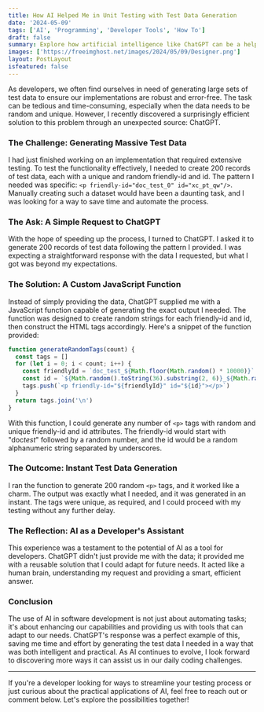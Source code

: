 ```yaml
---
title: How AI Helped Me in Unit Testing with Test Data Generation
date: '2024-05-09'
tags: ['AI', 'Programming', 'Developer Tools', 'How To']
draft: false
summary: Explore how artificial intelligence like ChatGPT can be a helpful friend in making software development and testing simpler and faster.
images: ['https://freeimghost.net/images/2024/05/09/Designer.png']
layout: PostLayout
isfeatured: false
---
```


As developers, we often find ourselves in need of generating large sets of test data to ensure our implementations are robust and error-free. The task can be tedious and time-consuming, especially when the data needs to be random and unique. However, I recently discovered a surprisingly efficient solution to this problem through an unexpected source: ChatGPT.

### The Challenge: Generating Massive Test Data

I had just finished working on an implementation that required extensive testing. To test the functionality effectively, I needed to create 200 records of test data, each with a unique and random friendly-id and id. The pattern I needed was specific: `<p friendly-id="doc_test_0" id="xc_pt_qw"/>`. Manually creating such a dataset would have been a daunting task, and I was looking for a way to save time and automate the process.

### The Ask: A Simple Request to ChatGPT

With the hope of speeding up the process, I turned to ChatGPT. I asked it to generate 200 records of test data following the pattern I provided. I was expecting a straightforward response with the data I requested, but what I got was beyond my expectations.

### The Solution: A Custom JavaScript Function

Instead of simply providing the data, ChatGPT supplied me with a JavaScript function capable of generating the exact output I needed. The function was designed to create random strings for each friendly-id and id, then construct the HTML tags accordingly. Here's a snippet of the function provided:

```javascript
function generateRandomTags(count) {
  const tags = []
  for (let i = 0; i < count; i++) {
    const friendlyId = `doc_test_${Math.floor(Math.random() * 10000)}`
    const id = `${Math.random().toString(36).substring(2, 6)}_${Math.random().toString(36).substring(2, 6)}_${Math.random().toString(36).substring(2, 6)}`
    tags.push(`<p friendly-id="${friendlyId}" id="${id}"></p>`)
  }
  return tags.join('\n')
}
```

With this function, I could generate any number of `<p>` tags with random and unique friendly-id and id attributes. The friendly-id would start with "doc*test*" followed by a random number, and the id would be a random alphanumeric string separated by underscores.

### The Outcome: Instant Test Data Generation

I ran the function to generate 200 random `<p>` tags, and it worked like a charm. The output was exactly what I needed, and it was generated in an instant. The tags were unique, as required, and I could proceed with my testing without any further delay.

### The Reflection: AI as a Developer's Assistant

This experience was a testament to the potential of AI as a tool for developers. ChatGPT didn't just provide me with the data; it provided me with a reusable solution that I could adapt for future needs. It acted like a human brain, understanding my request and providing a smart, efficient answer.

### Conclusion

The use of AI in software development is not just about automating tasks; it's about enhancing our capabilities and providing us with tools that can adapt to our needs. ChatGPT's response was a perfect example of this, saving me time and effort by generating the test data I needed in a way that was both intelligent and practical. As AI continues to evolve, I look forward to discovering more ways it can assist us in our daily coding challenges.

---

If you're a developer looking for ways to streamline your testing process or just curious about the practical applications of AI, feel free to reach out or comment below. Let's explore the possibilities together!
